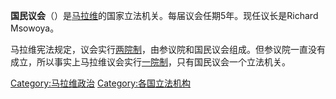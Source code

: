 '''国民议会'''（{{lang-en|National Assembly}}）是[[马拉维|马拉维]]的国家立法机关。每届议会任期5年。现任议长是Richard Msowoya。

马拉维宪法规定，议会实行[[两院制|两院制]]，由参议院和国民议会组成。但参议院一直没有成立，所以事实上马拉维议会实行[[一院制|一院制]]，只有国民议会一个立法机关。

{{非洲题目|议会}}

[[Category:马拉维政治|Category:马拉维政治]]
[[Category:各国立法机构|Category:各国立法机构]]